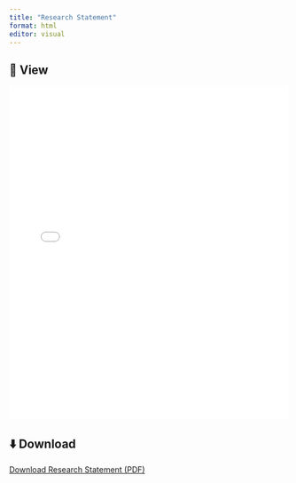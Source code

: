 ```yaml
---
title: "Research Statement"
format: html
editor: visual
---
```


## 📄 View
<embed src="/files/Research_statement_.pdf" type="application/pdf" width="100%" height="600px" />

## ⬇️ Download
<a href="/files/Research_statement_.pdf" download>Download Research Statement (PDF)</a>
